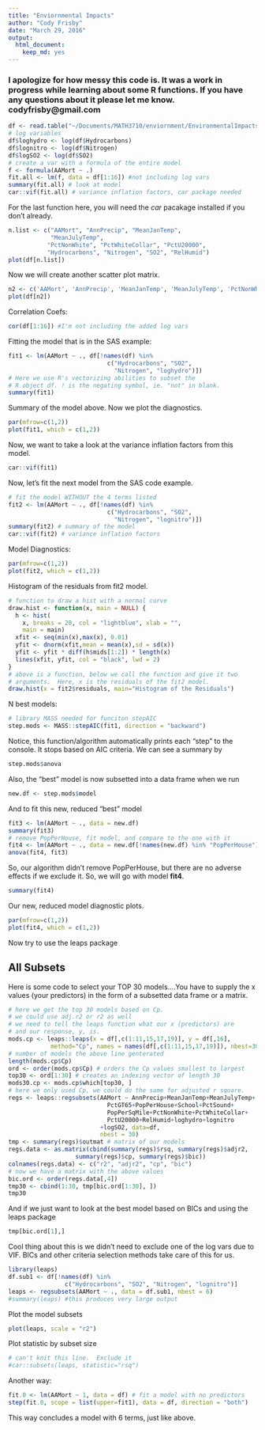 ```yaml
---
title: "Enviornmental Impacts"
author: "Cody Frisby"
date: "March 29, 2016"
output: 
  html_document: 
    keep_md: yes
---
```


### I apologize for how messy this code is.  It was a work in progress while learning about some R functions.  If you have any questions about it please let me know.  codyfrisby@gmail.com  

```r
df <- read.table("~/Documents/MATH3710/enviornment/EnvironmentalImpacts.txt", header = TRUE)
# log variables
df$loghydro <- log(df$Hydrocarbons)
df$lognitro <- log(df$Nitrogen)
df$logSO2 <- log(df$SO2)
# create a var with a formula of the entire model
f <- formula(AAMort ~ .)
fit.all <- lm(f, data = df[1:16]) #not including log vars
summary(fit.all) # look at model
car::vif(fit.all) # variance inflation factors, car package needed
```

For the last function here, you will need the *car* pacakage installed if you don't already.  

```r
n.list <- c("AAMort", "AnnPrecip", "MeanJanTemp", 
            "MeanJulyTemp",
           "PctNonWhite", "PctWhiteCollar", "PctU20000", 
           "Hydrocarbons", "Nitrogen", "SO2", "RelHumid")
plot(df[n.list])
```


Now we will create another scatter plot matrix.

```r
n2 <- c('AAMort', 'AnnPrecip', 'MeanJanTemp', 'MeanJulyTemp', 'PctNonWhite', 'PctWhiteCollar', 'PctU20000', 'loghydro', 'lognitro', 'logSO2', 'RelHumid')
plot(df[n2])
```


Correlation Coefs:

```r
cor(df[1:16]) #I'm not including the added log vars
```


Fitting the model that is in the SAS example:

```r
fit1 <- lm(AAMort ~ ., df[!names(df) %in% 
                            c("Hydrocarbons", "SO2",
                              "Nitrogen", "loghydro")])
# Here we use R's vectorizing abilities to subset the 
# R object df. ! is the negating symbol, ie. "not" in blank.
summary(fit1)
```

Summary of the model above.  Now we plot the diagnostics.

```r
par(mfrow=c(1,2))
plot(fit1, which = c(1,2))
```

Now, we want to take a look at the variance inflation factors from this model.  

```r
car::vif(fit1)
```

Now, let's fit the next model from the SAS code example.

```r
# fit the model WITHOUT the 4 terms listed
fit2 <- lm(AAMort ~ ., df[!names(df) %in% 
                            c("Hydrocarbons", "SO2",
                              "Nitrogen", "lognitro")])
summary(fit2) # summary of the model
car::vif(fit2) # variance inflation factors
```

  
Model Diagnostics:  

```r
par(mfrow=c(1,2))
plot(fit2, which = c(1,2))
```

Histogram of the residuals from fit2 model.

```r
# function to draw a hist with a normal curve
draw.hist <- function(x, main = NULL) {
  h <- hist(
    x, breaks = 20, col = "lightblue", xlab = "", 
    main = main) 
  xfit <- seq(min(x),max(x), 0.01)
  yfit <- dnorm(xfit,mean = mean(x),sd = sd(x))
  yfit <- yfit * diff(h$mids[1:2]) * length(x)
  lines(xfit, yfit, col = "black", lwd = 2)
}
# above is a function, below we call the function and give it two 
# arguments.  Here, x is the residuals of the fit2 model.
draw.hist(x = fit2$residuals, main="Histogram of the Residuals")
```



N best models:
```r
# library MASS needed for funciton stepAIC
step.mods <- MASS::stepAIC(fit1, direction = "backward")
```

Notice, this function/algorithm automatically prints each "step" to the console.  It stops based on AIC criteria.  We can see a summary by

```r
step.mods$anova
```

Also, the "best" model is now subsetted into a data frame when we run

```r
new.df <- step.mods$model
```


And to fit this new, reduced "best" model

```r
fit3 <- lm(AAMort ~ ., data = new.df)
summary(fit3)
# remove PopPerHouse, fit model, and compare to the one with it
fit4 <- lm(AAMort ~ ., data = new.df[!names(new.df) %in% "PopPerHouse"])
anova(fit4, fit3)
```

So, our algorithm didn't remove PopPerHouse, but there are no adverse effects if we exclude it.  So, we will go with model **fit4**.

```r
summary(fit4)
```

Our new, reduced model diagnostic plots.  

```r
par(mfrow=c(1,2))
plot(fit4, which = c(1,2))
```

Now try to use the leaps package

## All Subsets  

Here is some code to select your TOP 30 models....You have to supply the x values (your predictors) in the form of a subsetted data frame or a matrix. 

```r
# here we get the top 30 models based on Cp.
# we could use adj.r2 or r2 as well
# we need to tell the leaps function what our x (predictors) are
# and our response, y, is.
mods.cp <- leaps::leaps(x = df[,c(1:11,15,17,19)], y = df[,16], 
            method="Cp", names = names(df[,c(1:11,15,17,19)]), nbest=30)
# number of models the above line genterated
length(mods.cp$Cp)
ord <- order(mods.cp$Cp) # orders the Cp values smallest to largest
top30 <- ord[1:30] # creates an indexing vector of length 30
mods30.cp <- mods.cp$which[top30, ]
# here we only used Cp, we could do the same for adjusted r square.
regs <- leaps::regsubsets(AAMort ~ AnnPrecip+MeanJanTemp+MeanJulyTemp+
                            PctGT65+PopPerHouse+School+PctSound+
                            PopPerSqMile+PctNonWhite+PctWhiteCollar+
                            PctU20000+RelHumid+loghydro+lognitro
                          +logSO2, data=df, 
                          nbest = 30)
tmp <- summary(regs)$outmat # matrix of our models
regs.data <- as.matrix(cbind(summary(regs)$rsq, summary(regs)$adjr2, 
                   summary(regs)$cp, summary(regs)$bic))
colnames(regs.data) <- c("r2", "adjr2", "cp", "bic")
# now we have a matrix with the above values
bic.ord <- order(regs.data[,4])
tmp30 <- cbind(1:30, tmp[bic.ord[1:30], ])
tmp30
```

And if we just want to look at the best model based on BICs and using the leaps package  

```r
tmp[bic.ord[1],]
```

Cool thing about this is we didn't need to exclude one of the log vars due to VIF.  BICs and other criteria selection methods take care of this for us.  

```r
library(leaps)
df.sub1 <- df[!names(df) %in% 
                c("Hydrocarbons", "SO2", "Nitrogen", "lognitro")]
leaps <- regsubsets(AAMort ~ ., data = df.sub1, nbest = 6)
#summary(leaps) #this produces very large output
```

Plot the model subsets  

```r
plot(leaps, scale = "r2")
```


Plot statistic by subset size 

```r
# can't knit this line.  Exclude it
#car::subsets(leaps, statistic="rsq")
```


Another way:

```r
fit.0 <- lm(AAMort ~ 1, data = df) # fit a model with no predictors
step(fit.0, scope = list(upper=fit1), data = df, direction = "both")
```

This way concludes a model with 6 terms, just like above.

